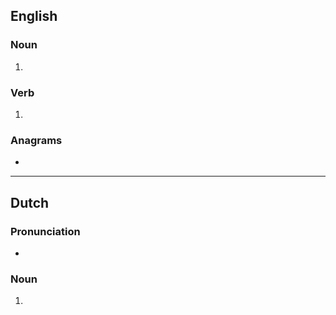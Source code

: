 ==English==

===Noun===
{{head|en|noun plural form}}

# {{plural of|holster|lang=en}}

===Verb===
{{head|en|verb form}}

# {{en-third-person singular of|holster}}

===Anagrams===
* {{anagrams|en|hostlers}}

----

==Dutch==

===Pronunciation===
* {{audio|Nl-holsters.ogg|Audio|lang=nl}}

===Noun===
{{head|nl|noun plural form}}

# {{nl-noun form of|pl|holster}}